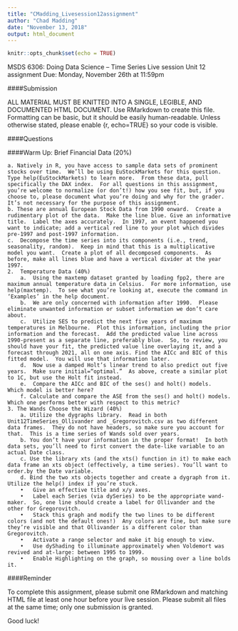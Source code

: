 ```yaml
---
title: "CMadding_Livesession12assignment"
author: "Chad Madding"
date: "November 13, 2018"
output: html_document
---
```


```r
knitr::opts_chunk$set(echo = TRUE)
```

MSDS 6306: Doing Data Science – Time Series
Live session Unit 12 assignment
Due: Monday, November 26th at 11:59pm

####Submission

ALL MATERIAL MUST BE KNITTED INTO A SINGLE, LEGIBLE, AND DOCUMENTED HTML DOCUMENT. Use RMarkdown to create this file. Formatting can be basic, but it should be easily human-readable. Unless otherwise stated, please enable {r, echo=TRUE} so your code is visible.

####Questions

####Warm Up: Brief Financial Data (20%)

    a. Natively in R, you have access to sample data sets of prominent stocks over time.  We’ll be using EuStockMarkets for this question.  Type help(EuStockMarkets) to learn more.  From these data, pull specifically the DAX index.  For all questions in this assignment, you’re welcome to normalize (or don’t!) how you see fit, but, if you choose to, please document what you’re doing and why for the grader.  It’s not necessary for the purpose of this assignment.
    b. These are annual European Stock Data from 1990 onward.  Create a rudimentary plot of the data.  Make the line blue. Give an informative title.  Label the axes accurately.  In 1997, an event happened you want to indicate; add a vertical red line to your plot which divides pre-1997 and post-1997 information.
    c.	Decompose the time series into its components (i.e., trend, seasonality, random).  Keep in mind that this is a multiplicative model you want.  Create a plot of all decomposed components.  As before, make all lines blue and have a vertical divider at the year 1997.
    2.	Temperature Data (40%)
        a.	Using the maxtemp dataset granted by loading fpp2, there are maximum annual temperature data in Celsius.  For more information, use help(maxtemp).  To see what you’re looking at, execute the command in ‘Examples’ in the help document.
        b.	We are only concerned with information after 1990.  Please eliminate unwanted information or subset information we don’t care about.
        c.	Utilize SES to predict the next five years of maximum temperatures in Melbourne.  Plot this information, including the prior information and the forecast.  Add the predicted value line across 1990-present as a separate line, preferably blue.  So, to review, you should have your fit, the predicted value line overlaying it, and a forecast through 2021, all on one axis. Find the AICc and BIC of this fitted model.  You will use that information later.
        d.	Now use a damped Holt’s linear trend to also predict out five years.  Make sure initial=“optimal.”  As above, create a similar plot to 1C, but use the Holt fit instead.
        e.	Compare the AICc and BIC of the ses() and holt() models.  Which model is better here?
        f. Calculate and compare the ASE from the ses() and holt() models.  Which one performs better with respect to this metric?
    3. The Wands Choose the Wizard (40%)
        a. Utilize the dygraphs library.  Read in both Unit12TimeSeries_Ollivander and _Gregorovitch.csv as two different data frames.  They do not have headers, so make sure you account for that.  This is a time series of Wands sold over years.
        b. You don’t have your information in the proper format!  In both data sets, you’ll need to first convert the date-like variable to an actual Date class.
        c. Use the library xts (and the xts() function in it) to make each data frame an xts object (effectively, a time series). You’ll want to order.by the Date variable.
        d. Bind the two xts objects together and create a dygraph from it.  Utilize the help() index if you’re stuck.
        •	Give an effective title and x/y axes.
        •	Label each Series (via dySeries) to be the appropriate wand-maker.  So, one line should create a label for Ollivander and the other for Gregorovitch.
        •	Stack this graph and modify the two lines to be different colors (and not the default ones!)  Any colors are fine, but make sure they’re visible and that Ollivander is a different color than Gregorovitch.
        •	Activate a range selector and make it big enough to view.
        •	Use dyShading to illuminate approximately when Voldemort was revived and at-large: between 1995 to 1999.
        •	Enable Highlighting on the graph, so mousing over a line bolds it.

####Reminder

To complete this assignment, please submit one RMarkdown and matching HTML file at least one hour before your live session.  Please submit all files at the same time; only one submission is granted. 

Good luck!

